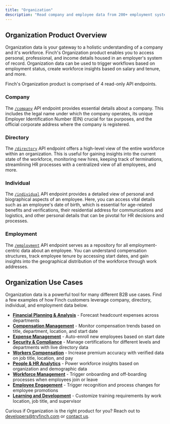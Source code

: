 ```yaml
---
title: "Organization"
description: "Read company and employee data from 200+ employment systems"
---
```


## Organization Product Overview
Organization data is your gateway to a holistic understanding of a company and it's workforce. Finch's Organization product enables you to access personal, professional, and income details housed in an employer's system of record. Organization data can be used to trigger workflows based on employment status, create workforce insights based on salary and tenure, and more.

Finch's Organization product is comprised of 4 read-only API endpoints.

### Company
The [`/company`](https://developer.tryfinch.com/docs/reference/33162be1eed72-company) API endpoint provides essential details about a company. This includes the legal name under which the company operates, its unique Employer Identification Number (EIN) crucial for tax purposes, and the official corporate address where the company is registered.

### Directory
The [`/directory`](https://developer.tryfinch.com/docs/reference/12419c085fc0e-directory) API endpoint offers a high-level view of the entire workforce within an organization. This is useful for gaining insights into the current state of the workforce, monitoring new hires, keeping track of terminations, streamlining HR processes with a centralized view of all employees, and more.

### Individual
The [`/individual`](https://developer.tryfinch.com/docs/reference/9d6c83b09e205-individual) API endpoint provides a detailed view of personal and biographical aspects of an employee. Here, you can access vital details such as an employee's date of birth, which is essential for age-related benefits and verifications, their residential address for communications and logistics, and other personal details that can be pivotal for HR decisions and processes.

### Employment
The [`/employment`](https://developer.tryfinch.com/docs/reference/1ba5cdec4c979-employment) API endpoint serves as a repository for all employment-centric data about an employee. You can understand compensation structures, track employee tenure by accessing start dates, and gain insights into the geographical distribution of the workforce through work addresses.

## Organization Use Cases
Organization data is a powerful tool for many different B2B use cases. Find a few examples of how Finch customers leverage company, directory, individual, and employment data below.

* [**Financial Planning & Analysis**](https://www.tryfinch.com/solutions/b2b-fintech#use-cases) - Forecast headcount expenses across departments
* [**Compensation Management**](https://www.tryfinch.com/solutions/b2b-fintech#use-cases) - Monitor compensation trends based on title, department, location, and start date
* [**Expense Management**](https://www.tryfinch.com/solutions/b2b-fintech#use-cases) - Auto-enroll new employees based on start date
* [**Security & Compliance**](https://www.tryfinch.com/solutions/tax-compliance#use-cases) - Manage certifications for different levels and departments with live directory data
* [**Workers Compensation**](https://www.tryfinch.com/solutions/insurance#use-cases) - Increase premium accuracy with verified data on job title, location, and pay
* [**People & HR Analytics**](https://www.tryfinch.com/solutions/hr-technology#use-cases) - Power workforce insights based on organization and demographic data
* [**Workforce Management**](https://www.tryfinch.com/solutions/hr-technology#use-cases) - Trigger onboarding and off-boarding processes when employees join or leave 
* [**Employee Engagement**](https://www.tryfinch.com/solutions/hr-technology#use-cases) - Trigger recognition and process changes for employee promotions 
* [**Learning and Development**](https://www.tryfinch.com/solutions/hr-technology#use-cases) - Customize training requirements by work location, job title, and supervisor

Curious if Organization is the right product for you? Reach out to developers@tryfinch.com or [contact us](https://www.tryfinch.com/sales). 